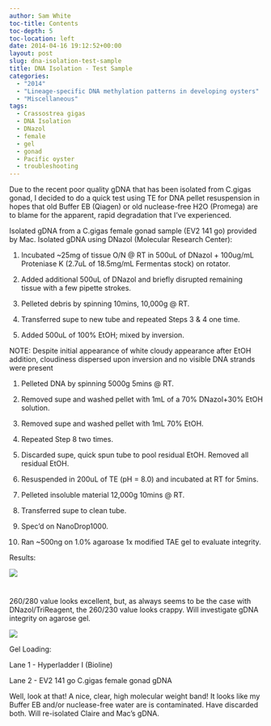 ```yaml
---
author: Sam White
toc-title: Contents
toc-depth: 5
toc-location: left
date: 2014-04-16 19:12:52+00:00
layout: post
slug: dna-isolation-test-sample
title: DNA Isolation - Test Sample
categories:
  - "2014"
  - "Lineage-specific DNA methylation patterns in developing oysters"
  - "Miscellaneous"
tags:
  - Crassostrea gigas
  - DNA Isolation
  - DNazol
  - female
  - gel
  - gonad
  - Pacific oyster
  - troubleshooting
---
```


Due to the recent poor quality gDNA that has been isolated from C.gigas gonad, I decided to do a quick test using TE for DNA pellet resuspension in hopes that old Buffer EB (Qiagen) or old nuclease-free H2O (Promega) are to blame for the apparent, rapid degradation that I've experienced.

Isolated gDNA from a C.gigas female gonad sample (EV2 141 go) provided by Mac. Isolated gDNA using DNazol (Molecular Research Center):





  1. Incubated ~25mg of tissue O/N @ RT in 500uL of DNazol + 100ug/mL Proteniase K (2.7uL of 18.5mg/mL Fermentas stock) on rotator.



  2. Added additional 500uL of DNazol and briefly disrupted remaining tissue with a few pipette strokes.



  3. Pelleted debris by spinning 10mins, 10,000g @ RT.



  4. Transferred supe to new tube and repeated Steps 3 & 4 one time.



  5. Added 500uL of 100% EtOH; mixed by inversion.






NOTE: Despite initial appearance of white cloudy appearance after EtOH addition, cloudiness dispersed upon inversion and no visible DNA strands were present





  1. Pelleted DNA by spinning 5000g 5mins @ RT.



  2. Removed supe and washed pellet with 1mL of a 70% DNazol+30% EtOH solution.



  3. Removed supe and washed pellet with 1mL 70% EtOH.



  4. Repeated Step 8 two times.



  5. Discarded supe, quick spun tube to pool residual EtOH. Removed all residual EtOH.



  6. Resuspended in 200uL of TE (pH = 8.0) and incubated at RT for 5mins.



  7. Pelleted insoluble material 12,000g 10mins @ RT.



  8. Transferred supe to clean tube.



  9. Spec'd on NanoDrop1000.



  10. Ran ~500ng on 1.0% agaroase 1x modified TAE gel to evaluate integrity.






Results:

![](https://eagle.fish.washington.edu/Arabidopsis/20140416%20-%20EV2_141_go_ODs.JPG)



# 



260/280 value looks excellent, but, as always seems to be the case with DNazol/TriReagent, the 260/230 value looks crappy. Will investigate gDNA integrity on agarose gel.

![](https://eagle.fish.washington.edu/Arabidopsis/20140416%20-%20Gel%20EV2%20141%20go%20gDNA.jpg)

Gel Loading:

Lane 1 - Hyperladder I (Bioline)

Lane 2 - EV2 141 go C.gigas female gonad gDNA

Well, look at that! A nice, clear, high molecular weight band! It looks like my Buffer EB and/or nuclease-free water are is contaminated. Have discarded both. Will re-isolated Claire and Mac's gDNA.
